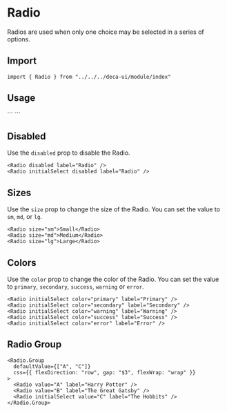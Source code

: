 
# Radio
Radios are used when only one choice may be selected in a series of options.

## Import
```
import { Radio } from "../../../deca-ui/module/index"
```

## Usage
<ComponentWrapper>
  <Radio initialSelect label="Radio" />
</ComponentWrapper>
```
<Radio initialSelect label="Radio" />
```

## Disabled
Use the `disabled` prop to disable the Radio.
<ComponentWrapper>
  <Radio disabled label="Radio" />
  <Radio initialSelect disabled label="Radio" />
</ComponentWrapper>
```
<Radio disabled label="Radio" />
<Radio initialSelect disabled label="Radio" />
```

## Sizes
Use the `size` prop to change the size of the Radio. You can set the value to `sm`, `md`, or `lg`.
<ComponentWrapper>
  <Radio size="sm" initialSelect label="Small" />
  <Radio size="md" initialSelect label="Medium" />
  <Radio size="lg" initialSelect label="Large" />
</ComponentWrapper>

```
<Radio size="sm">Small</Radio>
<Radio size="md">Medium</Radio>
<Radio size="lg">Large</Radio>
```

## Colors
Use the `color` prop to change the color of the Radio. You can set the value to `primary`, `secondary`, `success`, `warning` or `error`.
<ComponentWrapper>
  <Radio initialSelect color="primary" label="Primary" />
  <Radio initialSelect color="secondary" label="Secondary" />
  <Radio initialSelect color="success" label="Success" />
  <Radio initialSelect color="warning" label="Warning" />
  <Radio initialSelect color="error" label="Error" />
</ComponentWrapper>

```
<Radio initialSelect color="primary" label="Primary" />
<Radio initialSelect color="secondary" label="Secondary" />
<Radio initialSelect color="warning" label="Warning" />
<Radio initialSelect color="success" label="Success" />
<Radio initialSelect color="error" label="Error" />
```

## Radio Group

<ComponentWrapper>
  <Radio.Group defaultValue={["A", "C"]} css={{ flexDirection: "row", gap: "$3", flexWrap: "wrap" }}>
    <Radio initialSelect value="A" label="Harry Potter" />
    <Radio initialSelect value="B" label="The Great Gatsby" />
    <Radio initialSelect value="C" label="The Hobbits" />
  </Radio.Group>
</ComponentWrapper>

```
<Radio.Group
  defaultValue={["A", "C"]}
  css={{ flexDirection: "row", gap: "$3", flexWrap: "wrap" }}
>
  <Radio value="A" label="Harry Potter" />
  <Radio value="B" label="The Great Gatsby" />
  <Radio initialSelect value="C" label="The Hobbits" />
</Radio.Group>
```

